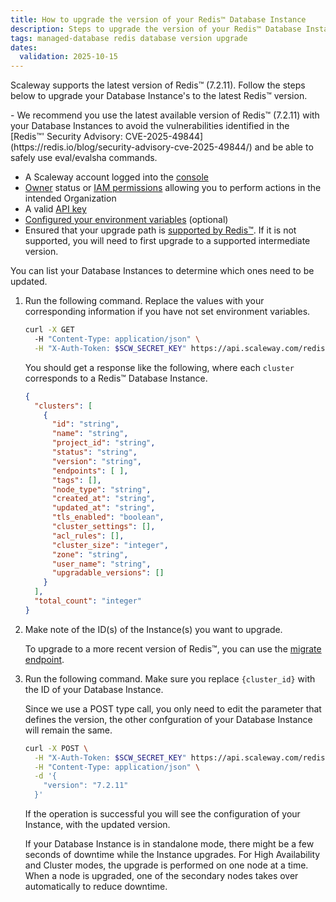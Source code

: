 ```yaml
---
title: How to upgrade the version of your Redis™ Database Instance
description: Steps to upgrade the version of your Redis™ Database Instance on Scaleway.
tags: managed-database redis database version upgrade
dates:
  validation: 2025-10-15
---
```


Scaleway supports the latest version of Redis™ (7.2.11). Follow the steps below to upgrade your Database Instance's to the latest Redis™ version.

<Message type="important">
- We recommend you use the latest available version of Redis™ (7.2.11) with your Database Instances to avoid the vulnerabilities identified in the [Redis™' Security Advisory: CVE-2025-49844](https://redis.io/blog/security-advisory-cve-2025-49844/) and be able to safely use eval/evalsha commands.
</Message>

<Requirements />

- A Scaleway account logged into the [console](https://console.scaleway.com)
- [Owner](/iam/concepts/#owner) status or [IAM permissions](/iam/concepts/#permission) allowing you to perform actions in the intended Organization
- A valid [API key](/iam/how-to/create-api-keys/)
- [Configured your environment variables](https://github.com/scaleway/scaleway-cli/blob/master/docs/commands/config.md) (optional)
- Ensured that your upgrade path is [supported by Redis™](https://redis.io/docs/latest/operate/rs/references/upgrade-paths/). If it is not supported, you will need to first upgrade to a supported intermediate version.


You can list your Database Instances to determine which ones need to be updated.

1. Run the following command. Replace the values with your corresponding information if you have not set environment variables.

    ```bash
    curl -X GET
      -H "Content-Type: application/json" \
      -H "X-Auth-Token: $SCW_SECRET_KEY" https://api.scaleway.com/redis/v1/zones/$SCW_ZONE/clusters
    ```

    You should get a response like the following, where each `cluster` corresponds to a Redis™ Database Instance.
    ```json
    {
      "clusters": [
        {
          "id": "string",
          "name": "string",
          "project_id": "string",
          "status": "string",
          "version": "string",
          "endpoints": [ ],
          "tags": [],
          "node_type": "string",
          "created_at": "string",
          "updated_at": "string",
          "tls_enabled": "boolean",
          "cluster_settings": [],
          "acl_rules": [],
          "cluster_size": "integer",
          "zone": "string",
          "user_name": "string",
          "upgradable_versions": []
        }
      ],
      "total_count": "integer"
    }
    ```
2. Make note of the ID(s) of the Instance(s) you want to upgrade.

    To upgrade to a more recent version of Redis™, you can use the [migrate endpoint](https://www.scaleway.com/en/developers/api/managed-databases-for-redis/#path-redistm-database-instance-scale-up-a-redistm-database-instance).

3. Run the following command. Make sure you replace `{cluster_id}` with the ID of your Database Instance.

    <Message type="note">
    Since we use a POST type call, you only need to edit the parameter that defines the version, the other confguration of your Database Instance will remain the same.
    </Message>

    ```bash
    curl -X POST \
      -H "X-Auth-Token: $SCW_SECRET_KEY" https://api.scaleway.com/redis/v1/zones/{zone}/clusters/{cluster_id}/migrate \
      -H "Content-Type: application/json" \
      -d '{
        "version": "7.2.11"
      }'
    ```

    If the operation is successful you will see the configuration of your Instance, with the updated version.

    <Message type="note">
    If your Database Instance is in standalone mode, there might be a few seconds of downtime while the Instance upgrades. For High Availability and Cluster modes, the upgrade is performed on one node at a time. When a node is upgraded, one of the secondary nodes takes over automatically to reduce downtime.
    </Message>
